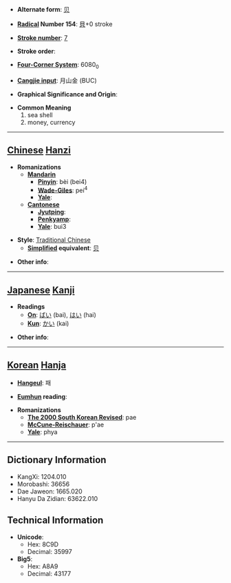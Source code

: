 * '''Alternate form''': [[贝]]

* '''[[Wiktionary:Chinese radical index| Radical]] Number 154''': [[Wiktionary:Chinese radical index 貝|貝]]+0 stroke

* '''[[Wiktionary:Chinese total strokes index|Stroke number]]''': [[Wiktionary:Chinese total strokes index 7|7]]

* '''Stroke order''': 

* '''[[Wiktionary:Chinese four corner index|Four-Corner System]]''': 6080<sub>0</sub>

* '''[[Wiktionary:Chinese Cangjie index|Cangjie input]]''': 月山金 (BUC)

* '''Graphical Significance and Origin''': 

* '''Common Meaning'''
*#sea shell
*# money, currency


----

== [[Chinese]] [[Hanzi]] ==

* '''Romanizations'''
** '''[[Mandarin]]'''
*** '''[[Pinyin]]''': bèi (bei4)
*** '''[[Wade-Giles]]''': pei<sup>4</sup>
*** '''[[Yale]]''': 
** '''[[Cantonese]]'''
*** '''[[Jyutping]]''':
*** '''[[Penkyamp]]''': 
*** '''[[Yale]]''': bui3

* '''Style''': [[Traditional Chinese]] 
** '''[[Simplified Chinese|Simplified]] equivalent''': [[贝]]

* '''Other info''': 

----

== [[Japanese]] [[Kanji]] ==

* '''Readings'''
** '''[[On]]''': [[ばい]] (bai), [[はい]] (hai)
** '''[[Kun]]''': [[かい]] (kai)

* '''Other info''':  

----

== [[Korean]] [[Hanja]] ==

* '''[[Hangeul]]''': 패

* '''[[Eumhun]] reading''': 

* '''Romanizations'''
** '''[[The 2000 South Korean Revised Romanization|The 2000 South Korean Revised]]''': pae
** '''[[McCune-Reischauer]]''': p'ae
** '''[[Yale]]''': phya

----

== Dictionary Information ==

* KangXi: 1204.010
* Morobashi: 36656
* Dae Jaweon: 1665.020
* Hanyu Da Zidian: 63622.010

== Technical Information ==

* '''Unicode''':
** Hex: 8C9D
** Decimal: 35997
* '''Big5''':
** Hex: A8A9
** Decimal: 43177